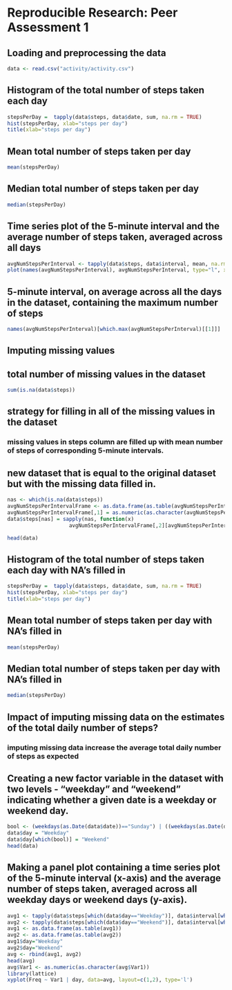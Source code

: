# Reproducible Research: Peer Assessment 1


## Loading and preprocessing the data

```r
data <- read.csv("activity/activity.csv")
```

## Histogram of the total number of steps taken each day
```r
stepsPerDay =  tapply(data$steps, data$date, sum, na.rm = TRUE)
hist(stepsPerDay, xlab="steps per day")
title(xlab="steps per day")
```
## Mean total number of steps taken per day 
```r
mean(stepsPerDay)

```

## Median total number of steps taken per day
```r
median(stepsPerDay)
```


## Time series plot of the 5-minute interval and the average number of steps taken, averaged across all days
```r
avgNumStepsPerInterval <- tapply(data$steps, data$interval, mean, na.rm = TRUE)
plot(names(avgNumStepsPerInterval), avgNumStepsPerInterval, type="l", xlab="5-minute Intervals", ylab="Average Number of Steps Taken")
```

## 5-minute interval, on average across all the days in the dataset, containing the maximum number of steps
```r
names(avgNumStepsPerInterval)[which.max(avgNumStepsPerInterval)[[1]]]
```


## Imputing missing values

##  total number of missing values in the dataset
```r
sum(is.na(data$steps))
```

## strategy for filling in all of the missing values in the dataset
### missing values in steps column are filled up with mean number of steps of corresponding 5-minute intervals.

##  new dataset that is equal to the original dataset but with the missing data filled in.
```r
nas <- which(is.na(data$steps))
avgNumStepsPerIntervalFrame <- as.data.frame(as.table(avgNumStepsPerInterval))
avgNumStepsPerIntervalFrame[,1] = as.numeric(as.character(avgNumStepsPerIntervalFrame[,1]))
data$steps[nas] = sapply(nas, function(x) 
                    avgNumStepsPerIntervalFrame[,2][avgNumStepsPerIntervalFrame[,1]==data$interval[x]])

head(data)
```

## Histogram of the total number of steps taken each day with NA's filled in 
```r
stepsPerDay =  tapply(data$steps, data$date, sum, na.rm = TRUE)
hist(stepsPerDay, xlab="steps per day")
title(xlab="steps per day")
```
## Mean total number of steps taken per day with NA's filled in
```r
mean(stepsPerDay)

```

## Median total number of steps taken per day with NA's filled in
```r
median(stepsPerDay)
```

## Impact of imputing missing data on the estimates of the total daily number of steps?
### imputing missing data increase the average total daily number of steps as expected



## Creating a new factor variable in the dataset with two levels - "weekday" and "weekend" indicating whether a given date is a weekday or weekend day.

```r
bool <- (weekdays(as.Date(data$date))=="Sunday") | ((weekdays(as.Date(data$date))=="Saturday"))
data$day = "Weekday"
data$day[which(bool)] = "Weekend"
head(data)
```

## Making a panel plot containing a time series plot of the 5-minute interval (x-axis) and the average number of steps taken, averaged across all weekday days or weekend days (y-axis).

```r
avg1 <- tapply(data$steps[which(data$day=="Weekday")], data$interval[which(data$day=="Weekday")], mean)
avg2 <- tapply(data$steps[which(data$day=="Weekend")], data$interval[which(data$day=="Weekend")], mean)
avg1 <- as.data.frame(as.table(avg1))
avg2 <- as.data.frame(as.table(avg2))
avg1$day="Weekday"
avg2$day="Weekend"
avg <- rbind(avg1, avg2)
head(avg)
avg$Var1 <- as.numeric(as.character(avg$Var1))
library(lattice)
xyplot(Freq ~ Var1 | day, data=avg, layout=c(1,2), type='l')
```





